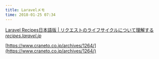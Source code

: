 ```yaml
---
title: Laravelメモ
time: 2018-01-25 07:34
---
```


[Laravel Recipes日本語版 | リクエストのライフサイクルについて理解する](http://recipes.laravel.jp/recipe/96)<cite class="hatena-citation"><a href="http://recipes.laravel.jp/recipe/96">recipes.laravel.jp</a></cite>

[https://www.craneto.co.jp/archives/1264/](https://www.craneto.co.jp/archives/1264/)
